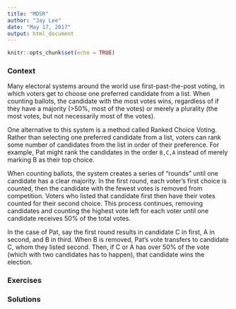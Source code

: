 ```yaml
---
title: "MDSR"
author: "Jay Lee"
date: "May 17, 2017"
output: html_document
---
```


```r
knitr::opts_chunk$set(echo = TRUE)
```

### Context

Many electoral systems around the world use first-past-the-post voting, in which voters get to choose one preferred candidate from a list. When counting ballots, the candidate with the most votes wins, regardless of if they have a majority (>50%, most of the votes) or merely a plurality (the most votes, but not necessarily most of the votes).

One alternative to this system is a method called Ranked Choice Voting. Rather than selecting one preferred candidate from a list, voters can rank some number of candidates from the list in order of their preference. For example, Pat might rank the candidates in the order `B,C,A` instead of merely marking B as their top choice.

When counting ballots, the system creates a series of "rounds" until one candidate has a clear majority. In the first round, each voter's first choice is counted, then the candidate with the fewest votes is removed from competition. Voters who listed that candidate first then have their votes counted for their second choice. This process continues, removing candidates and counting the highest vote left for each voter until one candidate receives 50% of the total votes.

In the case of Pat, say the first round results in candidate C in first, A in second, and B in third. When B is removed, Pat's vote transfers to candidate C, whom they listed second. Then, if C or A has over 50% of the vote (which with two candidates has to happen), that candidate wins the election.

### Exercises

### Solutions